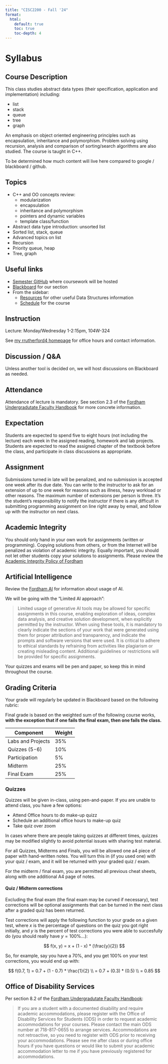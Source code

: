 ```yaml
---
title: "CISC2200 - Fall '24"
format:
  html:
    default: true
    toc: true
    toc-depth: 4
---
```


# Syllabus

## Course Description

This class studies abstract data types (their specification, application and implementation) including:

- list
- stack
- queue
- tree
- graph

An emphasis on object oriented engineering principles such as encapsulation, inheritance and polymorphism.
Problem solving using recursion, analysis and comparison of sorting/search algorithms are also studied.
The course is taught in C++.

To be determined how much content will live here compared to google / blackboard / github.

## Topics

- C++ and OO concepts review:
  - modularization
  - encapsulation
  - inheritance and polymorphism
  - pointers and dynamic variables
  - template class/function
- Abstract data type introduction: unsorted list
- Sorted list, stack, queue
- Advanced topics on list
- Recursion
- Priority queue, heap
- Tree, graph

## Useful links

- [Semester GitHub](https://github.com/CISC2200-Fall-24-Fordham) where coursework will be hosted
- [Blackboard](https://fordham.blackboard.com/ultra/courses/_6188150_1/outline) for our section
- From the sidebar:
  - [Resources](./resources.qmd) for other useful Data Structures information
  - [Schedule](./schedule.qmd) for the course

## Instruction

Lecture: Monday/Wednesday 1-2:15pm, 104W-324

See [my rrutherford4 homepage](../../index.qmd) for office hours and contact information.

## Discussion / Q&A

Unless another tool is decided on, we will host discussions on Blackboard as needed.

## Attendance

Attendance of lecture is mandatory. See section 2.3 of the [Fordham Undergradutate Faculty Handbook](https://www.fordham.edu/resources/policies/undergraduate-faculty-handbook/classes-and-exams/#syllabus) for more concrete information.

## Expectation

Students are expected to spend five to eight hours (not including the lecture) each week in the assigned reading, homework and lab projects.
Students are expected to read the assigned chapter of the textbook before the class, and participate in class discussions as appropriate.

## Assignment

Submissions turned in late will be penalized, and no submission is accepted one week after its due date.
You can write to the instructor to ask for an extension of up to one week for reasons such as illness, heavy workload or other reasons.
The maximum number of extensions per person is three.
It's the student's responsibility to notify the instructor if there is any difficult in submitting programming assignment on line right away by email, and follow up with the instructor on next class.

## Academic Integrity

You should only hand in your own work for assignments (written or programming).
Copying solutions from others, or from the Internet will be penalized as violation of academic integrity.
Equally important, you should not let other students copy your solutions to assignments.
Please review the [Academic Integrity Policy of Fordham](https://www.fordham.edu/resources/policies/academic-integrity-policy/standards-of-academic-integrity/)

## Artificial Intelligence

Review the [Fordham AI](https://fordham.edu/ai) for information about usage of AI.

We will be going with the "Limited AI approach":

> Limited usage of generative AI tools may be allowed for specific assignments in this
course, enabling exploration of ideas, complex data analysis, and creative solution
development, when explicitly permitted by the instructor. When using these tools, it is
mandatory to clearly indicate the sections of your work that were generated using them
for proper attribution and transparency, and indicate the prompts and software
versions that were used. It is critical to adhere to ethical standards by refraining from
activities like plagiarism or creating misleading content. Additional guidelines or
restrictions will be provided for specific assignments.

::: {.callout-warning}
Your quizzes and exams will be pen and paper, so keep this in mind throughout the course.
:::

## Grading Criteria

Your grade will regularly be updated in Blackboard based on the following rubric:

Final grade is based on the weighted sum of the following course works, **with the exception that if one fails the final exam, then one fails the class.**

| Component         | Weight |
|-------------------|--------|
| Labs and Projects | 35%    |
| Quizzes (5-6)     | 10%    |
| Participation     | 5%     |
| Midterm           | 25%    |
| Final Exam        | 25%    |

### Quizzes

Quizzes will be given in-class, using pen-and-paper. If you are unable to attend class,
you have a few options:

* Attend Office hours to do make-up quizz
* Schedule an additional office hours to make-up quiz
* Take quiz over zoom

In cases where there are people taking quizzes at different times, quizzes may be modified
slightly to avoid potential issues with sharing test material.

For all Quizzes, Midterms and Finals, you will be allowed one a4 piece of paper with hand-written notes.
You will turn this in (if you used one) with your quiz / exam, and it will be returned with your graded quiz / exam.

For the midterm / final exam, you are permitted all previous cheat sheets, along with one additional A4 page of notes.

#### Quiz / Midterm corrections

Excluding the final exam (the final exam may be curved if necessary), test corrections will
be optional assignments that can be turned in the next class after a graded quiz has been returned.

Test corrections will apply the following function to your grade on a given test, where $x$ is the
percentage of questions on the quiz you got right initially, and $y$ is the percent of test corrections
you were able to succesfully do (you should really have $y = 100\%$...):

$$ f(x, y) = x + (1 - x) * (\frac{y}{2}) $$

So, for example, say you have a $70\%$, and you get $100\%$ on your test corrections, you would end up with:

$$ f(0.7, 1) = 0.7 + (1 - 0.7) * \frac{1}{2} \\ = 0.7 + (0.3) * (0.5) \\ = 0.85 $$

## Office of Disability Services

Per section 8.2 of the [Fordham Undergradutate Faculty Handbook](https://www.fordham.edu/resources/policies/undergraduate-faculty-handbook/supporting-student-success/):

> If you are a student with a documented disability and require academic accommodations, please register with the Office of Disability Services for Students (ODS) in order to request academic accommodations for your courses.
Please contact the main ODS number at 718-817-0655 to arrange services.
Accommodations are not retroactive, so you need to register with ODS prior to receiving your accommodations.
Please see me after class or during office hours if you have questions or would like to submit your academic accommodation letter to me if you have previously registered for accommodations.
